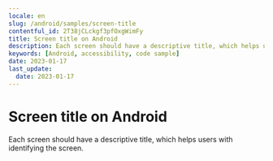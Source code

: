```yaml
---
locale: en
slug: /android/samples/screen-title
contentful_id: 2T38jCLckgf3pfOxgWimFy
title: Screen title on Android
description: Each screen should have a descriptive title, which helps users with identifying the screen.
keywords: [Android, accessibility, code sample]
date: 2023-01-17
last_update:
  date: 2023-01-17
---
```


# Screen title on Android

Each screen should have a descriptive title, which helps users with identifying the screen.

<CodeSample id="screen-title" platform="android" locale="en"/>

